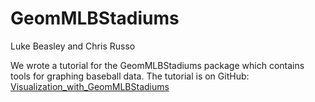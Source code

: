# GeomMLBStadiums

Luke Beasley and Chris Russo

We wrote a tutorial for the GeomMLBStadiums package which contains tools for graphing baseball data. The tutorial is on GitHub: [Visualization_with_GeomMLBStadiums](https://github.com/cfrusso/Visualization_with_GeomMLBStadiums/blob/master/geommlbstadiums_tutorial.md)
